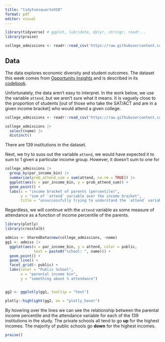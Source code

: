 ```yaml
---
title: "tidytuesquarto910"
format: pdf
editor: visual
---
```


```r
library(tidyverse) # ggplot, lubridate, dplyr, stringr, readr...
library(praise)
```

```r
college_admissions <- readr::read_csv('https://raw.githubusercontent.com/rfordatascience/tidytuesday/master/data/2024/2024-09-10/college_admissions.csv')
```

## **Data**

The data explores economic diversity and student outcomes. The dataset this week comes from [Opportunity Insights](https://opportunityinsights.org/data/) and is described in its [codebook](https://opportunityinsights.org/wp-content/uploads/2023/07/CollegeAdmissions_Codebook.pdf).

Unfortunately, the data aren’t easy to interpret. In the work below, we use the variable `attend`, but we aren’t sure what it means. It is vaguely close to the proportion of students \[out of those who take the SAT/ACT and are in a given income bracket\] who would attend a given college.

```r

college_admissions <- readr::read_csv('https://raw.githubusercontent.com/rfordatascience/tidytuesday/master/data/2024/2024-09-10/college_admissions.csv')

```

```r
college_admissions |> 
  select(name) |> 
  distinct()
```

There are 139 institutions in the dataset.

Next, we try to suss out the variable `attend`, we would have expected it to sum to 1 given a particular income group. However, it doesn’t sum to one for

```r
college_admissions |> 
  group_by(par_income_bin) |> 
  summarize(prob_attend_sum = sum(attend, na.rm = TRUE)) |> 
  ggplot(aes(x = par_income_bin, y = prob_attend_sum)) +
  geom_point() + 
  labs(x = "income bracket of parents (percentile)",
       y = "sum of `attend` variable over the income bracket",
       title = "unsuccessfully trying to understand the `attend` variable")
```

Regardless, we will continue with the `attend` variable as some measure of attendance as a function of income percentile of the parents.

```r
library(plotly)
library(crosstalk)

admiss <- SharedData$new(college_admissions, ~name)
gg1 <- admiss |> 
  ggplot(aes(x = par_income_bin, y = attend, color = public,
             text = paste0("school: ", name))) + 
  geom_point() + 
  geom_line() + 
  facet_grid(~ public) + 
  labs(color = "Public School",
       x = "parental income bin",
       y = "something about % attendance")


gg2 <- ggplotly(gg1, tooltip = "text")

plotly::highlight(gg2, on = "plotly_hover")
```

By hovering over the lines we can see the relationship between the parental income percentile and the attendance variable for each of the 139 institutions in the study. The private schools all tend to go **up** for the highest incomes. The majority of public schools go **down** for the highest incomes.

```r
praise()
```
